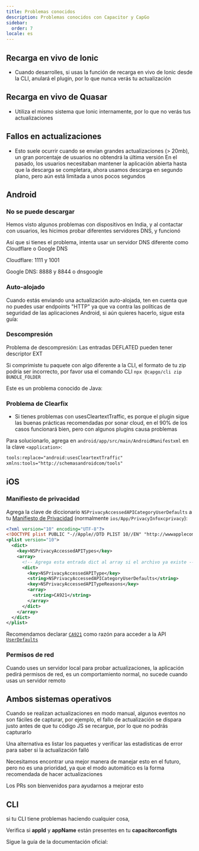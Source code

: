 ```yaml
---
title: Problemas conocidos
description: Problemas conocidos con Capacitor y CapGo
sidebar:
  order: 7
locale: es
---
```



## Recarga en vivo de Ionic

* Cuando desarrolles, si usas la función de recarga en vivo de Ionic desde la CLI, anulará el plugin, por lo que nunca verás tu actualización

## Recarga en vivo de Quasar

* Utiliza el mismo sistema que Ionic internamente, por lo que no verás tus actualizaciones

## Fallos en actualizaciones

* Esto suele ocurrir cuando se envían grandes actualizaciones (> 20mb), un gran porcentaje de usuarios no obtendrá la última versión
En el pasado, los usuarios necesitaban mantener la aplicación abierta hasta que la descarga se completara, ahora usamos descarga en segundo plano, pero aún está limitada a unos pocos segundos

## Android

### No se puede descargar

Hemos visto algunos problemas con dispositivos en India, y al contactar con usuarios, les hicimos probar diferentes servidores DNS, y funcionó

Así que si tienes el problema, intenta usar un servidor DNS diferente como Cloudflare o Google DNS

Cloudflare: 1111 y 1001

Google DNS: 8888 y 8844 o dnsgoogle

<LinkCard
	title="¿Cómo configurar un servidor DNS preferido en Android?"
	href="https://wwwandroidpolicecom/use-preferred-dns-server-android-tutorial/"
/>

### Auto-alojado
Cuando estás enviando una actualización auto-alojada, ten en cuenta que no puedes usar endpoints "HTTP" ya que va contra las políticas de seguridad de las aplicaciones Android, si aún quieres hacerlo, sigue esta guía:

<LinkCard
	title="¿Cómo permitir todos los tipos de conexión de red HTTP y HTTPS en Android (9) Pie?"
	href="https://stackoverflow.com/a/51902630/5511370"
/>

### Descompresión

Problema de descompresión: Las entradas DEFLATED pueden tener descriptor EXT

Si comprimiste tu paquete con algo diferente a la CLI, el formato de tu zip podría ser incorrecto, por favor usa el comando CLI `npx @capgo/cli zip BUNDLE_FOLDER`

Este es un problema conocido de Java:

<LinkCard
	title="Problema de descompresión: Las entradas DEFLATED pueden tener descriptor EXT"
	href="https://bugsopenjdkorg/browse/JDK-8143613"
/>

### Problema de Clearfix

* Si tienes problemas con usesCleartextTraffic, es porque el plugin sigue las buenas prácticas recomendadas por sonar cloud, en el 90% de los casos funcionará bien, pero con algunos plugins causa problemas

Para solucionarlo, agrega en `android/app/src/main/AndroidManifestxml` en la clave `<application>`:

```xml
tools:replace="android:usesCleartextTraffic"
xmlns:tools="http://schemasandroidcom/tools"
```

## iOS

### Manifiesto de privacidad

Agrega la clave de diccionario `NSPrivacyAccessedAPICategoryUserDefaults` a tu [Manifiesto de Privacidad](https://capacitorjs.com/docs/ios/privacy-manifest) (normalmente `ios/App/PrivacyInfoxcprivacy`):

```xml
<?xml version="10" encoding="UTF-8"?>
<!DOCTYPE plist PUBLIC "-//Apple//DTD PLIST 10//EN" "http://wwwapplecom/DTDs/PropertyList-10dtd">
<plist version="10">
  <dict>
    <key>NSPrivacyAccessedAPITypes</key>
    <array>
      <!-- Agrega esta entrada dict al array si el archivo ya existe -->
      <dict>
        <key>NSPrivacyAccessedAPIType</key>
        <string>NSPrivacyAccessedAPICategoryUserDefaults</string>
        <key>NSPrivacyAccessedAPITypeReasons</key>
        <array>
          <string>CA921</string>
        </array>
      </dict>
    </array>
  </dict>
</plist>
```

Recomendamos declarar [`CA921`](https://developerapplecom/documentation/bundleresources/privacy_manifest_files/describing_use_of_required_reason_api#4278401) como razón para acceder a la API [`UserDefaults`](https://developerapplecom/documentation/foundation/userdefaults)

### Permisos de red

Cuando uses un servidor local para probar actualizaciones, la aplicación pedirá permisos de red, es un comportamiento normal, no sucede cuando usas un servidor remoto

## Ambos sistemas operativos

Cuando se realizan actualizaciones en modo manual, algunos eventos no son fáciles de capturar, por ejemplo, el fallo de actualización se dispara justo antes de que tu código JS se recargue, por lo que no podrás capturarlo

Una alternativa es listar los paquetes y verificar las estadísticas de error para saber si la actualización falló

Necesitamos encontrar una mejor manera de manejar esto en el futuro, pero no es una prioridad, ya que el modo automático es la forma recomendada de hacer actualizaciones

Los PRs son bienvenidos para ayudarnos a mejorar esto

## CLI

si tu CLI tiene problemas haciendo cualquier cosa,

Verifica si **appId** y **appName** están presentes en tu **capacitorconfigts**

Sigue la guía de la documentación oficial:

<LinkCard
	title="Configuración de Capacitor"
	href="https://capacitorjs.com/docs/config"
/>
